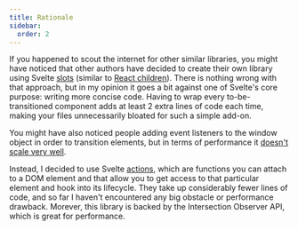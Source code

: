```yaml
---
title: Rationale
sidebar:
  order: 2
---
```


If you happened to scout the internet for other similar libraries, you might have noticed that other authors have decided to create their own library using Svelte [slots](https://svelte.dev/docs#template-syntax-slot) (similar to [React children](https://react.dev/learn/passing-props-to-a-component#passing-jsx-as-children)). There is nothing wrong with that approach, but in my opinion it goes a bit against one of Svelte's core purpose: writing more concise code. Having to wrap every to-be-transitioned component adds at least 2 extra lines of code each time, making your files unnecessarily bloated for such a simple add-on.

You might have also noticed people adding event listeners to the window object in order to transition elements, but in terms of performance it [doesn't scale very well](https://itnext.io/1v1-scroll-listener-vs-intersection-observers-469a26ab9eb6).

Instead, I decided to use Svelte [actions](https://svelte.dev/docs#template-syntax-element-directives-use-action), which are functions you can attach to a DOM element and that allow you to get access to that particular element and hook into its lifecycle. They take up considerably fewer lines of code, and so far I haven't encountered any big obstacle or performance drawback. Morever, this library is backed by the Intersection Observer API, which is great for performance.
